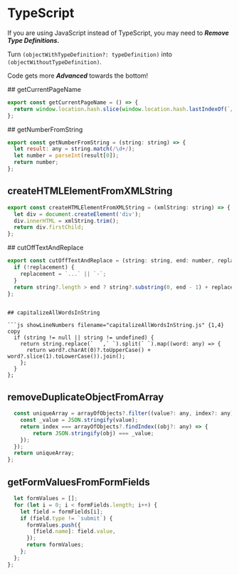 # TypeScript

If you are using JavaScript instead of TypeScript, you may need to  ***Remove Type Definitions.***

Turn `(objectWithTypeDefinition?: typeDefinition)` into `(objectWithoutTypeDefinition)`.

Code gets more ***Advanced*** towards the bottom!

<div className="anchorHeader" style={{marginTop: -20, position: `relative`, width: `100%`}}>
  <div style={{maxWidth: `100%`}} className="textOverflow extended">
    ## getCurrentPageName
  </div>
</div>

```js showLineNumbers filename="getCurrentPageName.js" {2} copy
export const getCurrentPageName = () => {
  return window.location.hash.slice(window.location.hash.lastIndexOf(`/`)).replace(`/`, ``);
};
```

<div className="anchorHeader" style={{marginTop: -20, position: `relative`, width: `100%`}}>
  <div style={{maxWidth: `100%`}} className="textOverflow extended">
    ## getNumberFromString
  </div>
</div>

```js showLineNumbers filename="getNumberFromString.js" {1,4} copy
export const getNumberFromString = (string: string) => {
  let result: any = string.match(/\d+/);
  let number = parseInt(result[0]);
  return number;
};
```

## createHTMLElementFromXMLString

```js showLineNumbers filename="createHTMLElementFromXMLString.js" {1,4} copy
export const createHTMLElementFromXMLString = (xmlString: string) => {
  let div = document.createElement('div');
  div.innerHTML = xmlString.trim();
  return div.firstChild;
};
```

<div className="anchorHeader" style={{marginTop: -20, position: `relative`, width: `100%`}}>
  <div style={{maxWidth: `100%`}} className="textOverflow extended">
    ## cutOffTextAndReplace
  </div>
</div>

```js showLineNumbers filename="cutOffTextAndReplace.js" {1,5,8} copy
export const cutOffTextAndReplace = (string: string, end: number, replacement?: string) => {
  if (!replacement) {
    replacement = `...` || `-`;
  }
  return string?.length > end ? string?.substring(0, end - 1) + replacement : string;
};
```

```

## capitalizeAllWordsInString

```js showLineNumbers filename="capitalizeAllWordsInString.js" {1,4} copy
  if (string != null || string != undefined) {
    return string.replace(`  `,` `).split(` `).map((word: any) => {
      return word?.charAt(0)?.toUpperCase() + word?.slice(1).toLowerCase()).join();
    };
  }
};
```

## removeDuplicateObjectFromArray

```js showLineNumbers filename="removeDuplicateObjectFromArray.js" {1,5,8} copy
  const uniqueArray = arrayOfObjects?.filter((value?: any, index?: any) => {
    const _value = JSON.stringify(value);
    return index === arrayOfObjects?.findIndex((obj?: any) => {
        return JSON.stringify(obj) === _value;
    });
  });
  return uniqueArray;
};
```

## getFormValuesFromFormFields

```js showLineNumbers filename="getFormValuesFromFormFields.js" {1,5,7,9} copy
  let formValues = [];
  for (let i = 0; i < formFields.length; i++) {
    let field = formFields[i];
    if (field.type != `submit`) {
      formValues.push({
        [field.name]: field.value,
      });
      return formValues;
    };
  };
};